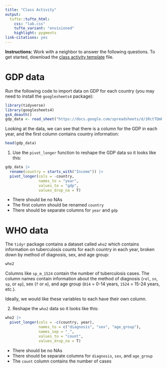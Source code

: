 ```yaml
---
title: "Class Activity"
output: 
  tufte::tufte_html:
    css: "lab.css"
    tufte_variant: "envisioned"
    highlight: pygments
link-citations: yes
---
```


**Instructions:** Work with a neighbor to answer the following questions. To get started, download the [class activity template](https://sta279-s24.github.io/class_activities/ca_lecture_14_template.qmd) file.


# GDP data

Run the following code to import data on GDP for each country (you may need to install the `googlesheets4` package):

```r
library(tidyverse)
library(googlesheets4)
gs4_deauth()
gdp_data <- read_sheet("https://docs.google.com/spreadsheets/d/1RctTQmKB0hzbm1E8rGcufYdMshRdhmYdeL29nXqmvsc/pub?gid=0")
```

Looking at the data, we can see that there is a column for the GDP in each year, and the first column contains country information:

```r
head(gdp_data)
```


1. Use the `pivot_longer` function to reshape the GDP data so it looks like this:

```r
gdp_data |>
  rename(country = starts_with("Income")) |>
  pivot_longer(cols = -country,
               names_to = "year",
               values_to = "gdp",
               values_drop_na = T)
```

* There should be no NAs
* The first column should be renamed `country`
* There should be separate columns for `year` and `gdp`

# WHO data

The `tidyr` package contains a dataset called `who2` which contains information on tuberculosis counts for each country in each year, broken down by method of diagnosis, sex, and age group:

```r
who2
```

Columns like `sp_m_1524` contain the number of tuberculosis cases. The column names contain information about the method of diagnosis (`rel`, `sn`, `sp`, or `ep`), sex (`f` or `m`), and age group (`014` = 0-14 years, `1524` = 15-24 years, etc.).

Ideally, we would like these variables to each have their own column. 

2. Reshape the `who2` data so it looks like this:

```r
who2 |>
  pivot_longer(cols = -c(country, year),
               names_to = c("diagnosis", "sex", "age_group"),
               names_sep = "_",
               values_to = "count",
               values_drop_na = T)
```

* There should be no NAs
* There should be separate columns for `diagnosis`, `sex`, and `age_group`
* The `count` column contains the number of cases

